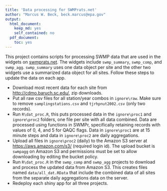 ```yaml
---
title: 'Data processing for SWMPrats.net'
author: "Marcus W. Beck, beck.marcus@epa.gov"
output:
  html_document:
    keep_md: yes
    self_contained: no
  pdf_document:
    toc: yes
---
```


This project contains scripts for processing SWMP data that are used in the widgets on [swmprats.net](http://swmprats.net/). The widgets include `swmp_summary`, `swmp_comp`, and `swmp_agg`.  `swmp_summary` uses one data object per site and the other two widgets use a summarized data object for all sites.  Follow these steps to update the data on each app. 

* Download most recent data for each site from [http://cdmo.baruch.sc.edu/](http://cdmo.baruch.sc.edu/), zip downloads.
* Put all raw csv files for all station/year combos in `ignore\raw`. Make sure to remove `samplingstations.csv` and `tjrhpnut2002.csv` (only two records). 
* Run `R\dat_proc.R`, this puts processed data in the `ignore\proc1` and `ignore\proc2` folders, one file per site with all data combined.  Data are processed using functions in SWMPr, specifically retaining records with values of 0, 4, and 5 for QAQC flags.  Data in `ignore\proc1` are at 15 minute steps and data in `ignore\proc2` are daily aggregations.
* Upload all files in `ignore\proc2` (daily) to the Amazon S3 server at [https://aws.amazon.com/s3/](https://aws.amazon.com/s3/].) (required login id).  The upload bucket is `swmpagg` on Amazon S3 and permissions must be set to allow downloading by editing the bucket policy.
* Run `R\dat_proc.R` in the `swmp_comp` and `swmp_agg` projects to download and process the updated data from Amazon S3.  This creates files named `data/all_dat.RData` that include the combined data of all sites from the separate daily aggregations data on the server.
* Redeploy each shiny app for all three projects.

